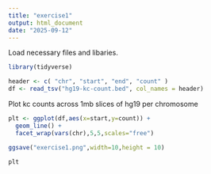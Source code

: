 ```yaml
---
title: "exercise1"
output: html_document
date: "2025-09-12"
---
```

Load necessary files and libaries.
```r
library(tidyverse)

header <- c( "chr", "start", "end", "count" )
df <- read_tsv("hg19-kc-count.bed", col_names = header)
```
Plot kc counts across 1mb slices of hg19 per chromosome
```r
plt <- ggplot(df,aes(x=start,y=count)) +
  geom_line() +
  facet_wrap(vars(chr),5,5,scales="free")

ggsave("exercise1.png",width=10,height = 10)

plt

```